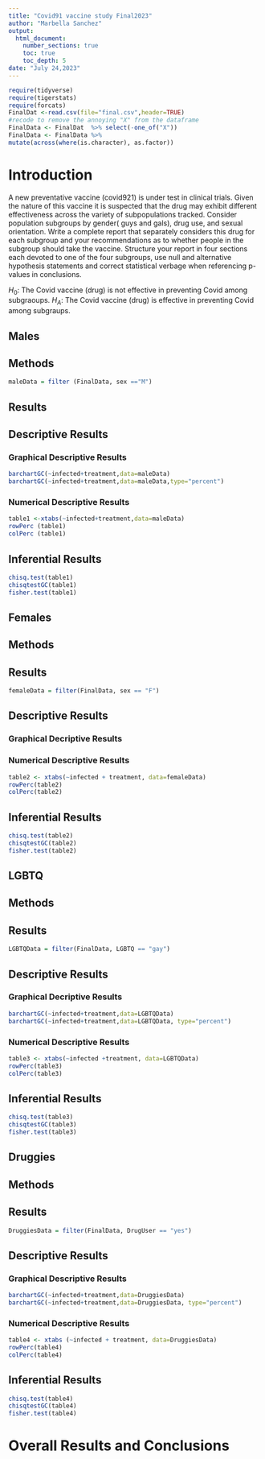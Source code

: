 ```yaml
---
title: "Covid91 vaccine study Final2023"
author: "Marbella Sanchez"
output: 
  html_document:
    number_sections: true
    toc: true
    toc_depth: 5
date: "July 24,2023" 
---
```


```r
require(tidyverse)
require(tigerstats)
require(forcats)
FinalDat <-read.csv(file="final.csv",header=TRUE)
#recode to remove the annoying "X" from the dataframe
FinalData <- FinalDat  %>% select(-one_of("X"))
FinalData <- FinalData %>%
mutate(across(where(is.character), as.factor))
```

# Introduction

A new preventative vaccine (covid921) is under test in clinical trials. Given the nature of this vaccine it is suspected that the drug may exhibit different effectiveness across the variety of subpopulations tracked. Consider population subgroups by gender( guys and gals), drug use, and sexual orientation. Write a complete report that separately considers this drug for each subgroup and your recommendations as to whether people in the subgroup should take the vaccine. Structure your report in four sections each devoted to one of the four subgroups, use null and alternative hypothesis statements and correct statistical verbage when referencing p-values in conclusions.

$H_0$: The Covid vaccine (drug) is not effective in preventing Covid among subgraoups.
$H_A$: The Covid vaccine (drug) is effective in preventing Covid among subgraups. 


## Males

## Methods 

```r
maleData = filter (FinalData, sex =="M")
```


## Results

## Descriptive Results 

### Graphical Descriptive Results 
```r
barchartGC(~infected+treatment,data=maleData)
barchartGC(~infected+treatment,data=maleData,type="percent")
```


### Numerical Descriptive Results 
```r
table1 <-xtabs(~infected+treatment,data=maleData)
rowPerc (table1)
colPerc (table1)
```
## Inferential Results 
```r
chisq.test(table1)
chisqtestGC(table1)
fisher.test(table1)
```


## Females

## Methods

## Results 
```r
femaleData = filter(FinalData, sex == "F")
```


## Descriptive Results 

### Graphical Decriptive Results 

### Numerical Descriptive Results 
```r
table2 <- xtabs(~infected + treatment, data=femaleData)
rowPerc(table2)
colPerc(table2)
```
## Inferential Results 
```r
chisq.test(table2)
chisqtestGC(table2)
fisher.test(table2)
```
## LGBTQ

## Methods 

## Results 
```r
LGBTQData = filter(FinalData, LGBTQ == "gay")
```

## Descriptive Results 

### Graphical Decriptive Results 
```r
barchartGC(~infected+treatment,data=LGBTQData)
barchartGC(~infected+treatment,data=LGBTQData, type="percent")
```

### Numerical Descriptive Results 
```r
table3 <- xtabs(~infected +treatment, data=LGBTQData)
rowPerc(table3)
colPerc(table3)
```
## Inferential Results 
```r
chisq.test(table3)
chisqtestGC(table3)
fisher.test(table3)
```

## Druggies

## Methods 

## Results 
```r
DruggiesData = filter(FinalData, DrugUser == "yes")
```


## Descriptive Results

### Graphical Descriptive Results 
```r
barchartGC(~infected+treatment,data=DruggiesData)
barchartGC(~infected+treatment,data=DruggiesData, type="percent")
```


### Numerical Descriptive Results

```r
table4 <- xtabs (~infected + treatment, data=DruggiesData)
rowPerc(table4)
colPerc(table4)   
```


## Inferential Results 
```r
chisq.test(table4)
chisqtestGC(table4)
fisher.test(table4)
```

# Overall Results and Conclusions